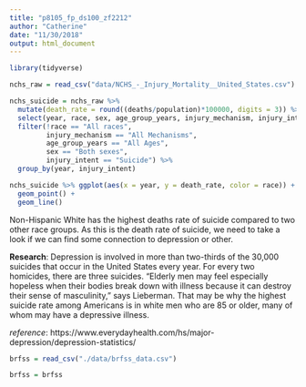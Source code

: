 ```yaml
---
title: "p8105_fp_ds100_zf2212"
author: "Catherine"
date: "11/30/2018"
output: html_document
---
```



```r
library(tidyverse)

```

```r
nchs_raw = read_csv("data/NCHS_-_Injury_Mortality__United_States.csv") %>% janitor::clean_names()
```

```r
nchs_suicide = nchs_raw %>% 
  mutate(death_rate = round((deaths/population)*100000, digits = 3)) %>% 
  select(year, race, sex, age_group_years, injury_mechanism, injury_intent, death_rate) %>%
  filter(!race == "All races",
         injury_mechanism == "All Mechanisms",
         age_group_years == "All Ages",
         sex == "Both sexes",
         injury_intent == "Suicide") %>% 
  group_by(year, injury_intent) 

```

```r
nchs_suicide %>% ggplot(aes(x = year, y = death_rate, color = race)) +
  geom_point() +
  geom_line()
```

Non-Hispanic White has the highest deaths rate of suicide compared to two other race groups.
As this is the death rate of suicide, we need to take a look if we can find some connection to depression or other.

__Research__: Depression is involved in more than two-thirds of the 30,000 suicides that occur in the United States every year. For every two homicides, there are three suicides. "Elderly men may feel especially hopeless when their bodies break down with illness because it can destroy their sense of masculinity," says Lieberman. That may be why the highest suicide rate among Americans is in white men who are 85 or older, many of whom may have a depressive illness.

_reference_: https://www.everydayhealth.com/hs/major-depression/depression-statistics/


```r
brfss = read_csv("./data/brfss_data.csv")
```
```r
brfss = brfss
  
```

